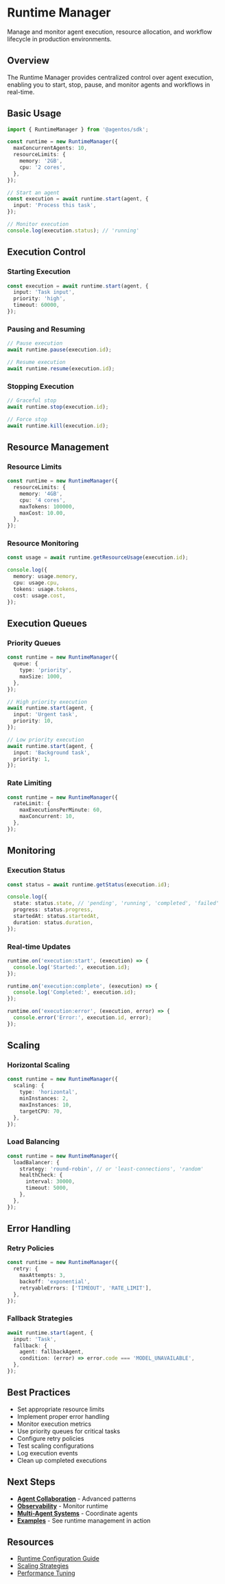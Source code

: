 # Runtime Manager

Manage and monitor agent execution, resource allocation, and workflow lifecycle in production environments.

## Overview

The Runtime Manager provides centralized control over agent execution, enabling you to start, stop, pause, and monitor agents and workflows in real-time.

## Basic Usage

```typescript
import { RuntimeManager } from '@agentos/sdk';

const runtime = new RuntimeManager({
  maxConcurrentAgents: 10,
  resourceLimits: {
    memory: '2GB',
    cpu: '2 cores',
  },
});

// Start an agent
const execution = await runtime.start(agent, {
  input: 'Process this task',
});

// Monitor execution
console.log(execution.status); // 'running'
```

## Execution Control

### Starting Execution

```typescript
const execution = await runtime.start(agent, {
  input: 'Task input',
  priority: 'high',
  timeout: 60000,
});
```

### Pausing and Resuming

```typescript
// Pause execution
await runtime.pause(execution.id);

// Resume execution
await runtime.resume(execution.id);
```

### Stopping Execution

```typescript
// Graceful stop
await runtime.stop(execution.id);

// Force stop
await runtime.kill(execution.id);
```

## Resource Management

### Resource Limits

```typescript
const runtime = new RuntimeManager({
  resourceLimits: {
    memory: '4GB',
    cpu: '4 cores',
    maxTokens: 100000,
    maxCost: 10.00,
  },
});
```

### Resource Monitoring

```typescript
const usage = await runtime.getResourceUsage(execution.id);

console.log({
  memory: usage.memory,
  cpu: usage.cpu,
  tokens: usage.tokens,
  cost: usage.cost,
});
```

## Execution Queues

### Priority Queues

```typescript
const runtime = new RuntimeManager({
  queue: {
    type: 'priority',
    maxSize: 1000,
  },
});

// High priority execution
await runtime.start(agent, {
  input: 'Urgent task',
  priority: 10,
});

// Low priority execution
await runtime.start(agent, {
  input: 'Background task',
  priority: 1,
});
```

### Rate Limiting

```typescript
const runtime = new RuntimeManager({
  rateLimit: {
    maxExecutionsPerMinute: 60,
    maxConcurrent: 10,
  },
});
```

## Monitoring

### Execution Status

```typescript
const status = await runtime.getStatus(execution.id);

console.log({
  state: status.state, // 'pending', 'running', 'completed', 'failed'
  progress: status.progress,
  startedAt: status.startedAt,
  duration: status.duration,
});
```

### Real-time Updates

```typescript
runtime.on('execution:start', (execution) => {
  console.log('Started:', execution.id);
});

runtime.on('execution:complete', (execution) => {
  console.log('Completed:', execution.id);
});

runtime.on('execution:error', (execution, error) => {
  console.error('Error:', execution.id, error);
});
```

## Scaling

### Horizontal Scaling

```typescript
const runtime = new RuntimeManager({
  scaling: {
    type: 'horizontal',
    minInstances: 2,
    maxInstances: 10,
    targetCPU: 70,
  },
});
```

### Load Balancing

```typescript
const runtime = new RuntimeManager({
  loadBalancer: {
    strategy: 'round-robin', // or 'least-connections', 'random'
    healthCheck: {
      interval: 30000,
      timeout: 5000,
    },
  },
});
```

## Error Handling

### Retry Policies

```typescript
const runtime = new RuntimeManager({
  retry: {
    maxAttempts: 3,
    backoff: 'exponential',
    retryableErrors: ['TIMEOUT', 'RATE_LIMIT'],
  },
});
```

### Fallback Strategies

```typescript
await runtime.start(agent, {
  input: 'Task',
  fallback: {
    agent: fallbackAgent,
    condition: (error) => error.code === 'MODEL_UNAVAILABLE',
  },
});
```

## Best Practices

- Set appropriate resource limits
- Implement proper error handling
- Monitor execution metrics
- Use priority queues for critical tasks
- Configure retry policies
- Test scaling configurations
- Log execution events
- Clean up completed executions

## Next Steps

- **[Agent Collaboration](/docs/orchestration/collaboration)** - Advanced patterns
- **[Observability](/docs/observability/monitoring)** - Monitor runtime
- **[Multi-Agent Systems](/docs/orchestration/multi-agent)** - Coordinate agents
- **[Examples](/docs/examples/customer-support)** - See runtime management in action

## Resources

- [Runtime Configuration Guide](https://agentos.dev/runtime-config)
- [Scaling Strategies](https://agentos.dev/scaling)
- [Performance Tuning](https://agentos.dev/performance)
